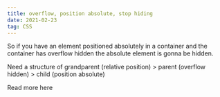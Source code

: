 ```yaml
---
title: overflow, position absolute, stop hiding
date: 2021-02-23
tag: CSS
---
```


So if you have an element positioned absolutely in a container and the container
has overflow hidden the absolute element is gonna be hidden.

Need a structure of grandparent (relative position) > parent (overflow hidden) >
child (position absolute)

<TextLink href="https://stackoverflow.com/questions/5513382/absolute-position-and-overflowhidden">
  Read more here
</TextLink>
